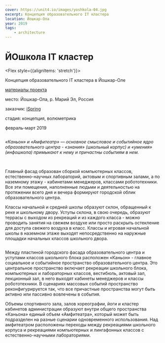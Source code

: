 ```yaml
---
cover: https://unit4.io/images/yoshkola-04.jpg
excerpt: Концепция образовательного IT кластера
location: Йошкар-Ола
year: 2019
tags:
    - architecture
---
```


# ЙОшкола IT кластер

<Flex style={{alignItems: 'stretch'}}>
<Flex col>

Концепция образовательного IT кластера в Йошкар-Оле

<p style={{flex: '0 1 auto'}}>

[материалы проекта](https://disk.yandex.ru/i/aWVpq9ugUYDFPA)
</p>
</Flex>

<div>
<p><BlackHighlight>место:</BlackHighlight> Йошкар-Ола, р. Марий Эл, Россия</p>

[]()<p><BlackHighlight>заказчик:</BlackHighlight> [iSpring](https://www.ispring.ru/)</p>

<p><BlackHighlight>стадия:</BlackHighlight> концепция, волюметрика</p>

февраль-март 2019
</div>
</Flex>


<Image src="/images/yoshkola-08.jpg" alt="" />

_«Каньон» и «Амфитеатр» — основное смысловое и событийное ядро образовательного центра - «знания»
(школьный корпус) и «умения» (инфошкола) примыкают к нему и причастны событиям в нем._

<Carousel effect='crossfade'>
	<Image src="/images/yoshkola-01_1.jpg" alt="" />
	<Image src="/images/yoshkola-01_2.jpg" alt="" />
	<Image src="/images/yoshkola-01_3.jpg" alt="" />
	<Image src="/images/yoshkola-01_4.jpg" alt="" />
	<Image src="/images/yoshkola-01_5.jpg" alt="" />
</Carousel>

Главный фасад образован сборкой компьютерных классов, естественно-научных лабораторий,
актовым и спортивным залами, а по наземному этажу - кабинетами менеджеров, классами робототехники.
Все эти помещения, наполненные людьми и деятельностью на протяжении всего дня и вечера формируют
городской облик образовательного центра.

Классы начальной и средней школы образуют склон, обращенный к реке и школьному двору.
Уступы склона, в свою очередь, образуют террасы с выходом из рекреаций и
из каждого класса - можно проводить занятия на свежем воздухе или просто раскрыть остекление
для доступа свежего воздуха в класс. Классы и игровая начальной школы в наземном этаже выходят
непосредственно на наружные площадки начальных классов школьного двора.


<Image src="/images/yoshkola-03.jpg" alt="" />

Между пластиной городского фасада образовательного центра и уступами классов школьного блока
расположен «Каньон» - главное социальное и событийное пространство образовательного центра.
Это центральное пространство включает рекреации школьного блока, компьютерных и лабораторных классов,
вестибюль, актовый зал, лекционный зал, в него выходят кабинеты менеджеров и классы робототехники.
В сценариях массовых событий пространство реконфигурируется так,
что все причастные пространства могут быть активно или пассивно вовлечены в события.

Объемы спортивного зала, залов хореографии, йоги и кластер кабинетов администрации образуют
внутри общего пространства «Каньона» единый объем «Амфитеатра»,
который может быть подразделен на разные сценарии одновременного использования.
Над амфитеатром расположены переходы между рекреациями школьного корпуса и рекреациями компьютерных
и лингафонных классов с естественно-научными лабораториями.


<Image src="/images/yoshkola-04.jpg" alt="" />

